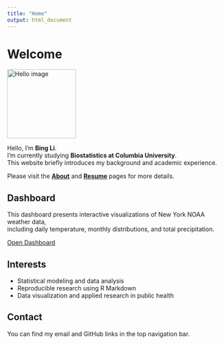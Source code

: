 ```yaml
---
title: "Home"
output: html_document
---
```


# Welcome

<img src="images/hello.jpg" alt="Hello image"
     style="width:160px; display:block; margin-left:0; margin-right:auto;">

Hello, I’m **Bing Li**.  
I’m currently studying **Biostatistics at Columbia University**.  
This website briefly introduces my background and academic experience.

     
Please visit the **[About](about.html)** and **[Resume](resume.html)** pages for more details.

## Dashboard

This dashboard presents interactive visualizations of New York NOAA weather data,  
including daily temperature, monthly distributions, and total precipitation.

<a class="btn btn-primary" href="Dashboard.html" role="button">Open Dashboard</a>

## Interests
- Statistical modeling and data analysis  
- Reproducible research using R Markdown  
- Data visualization and applied research in public health  

## Contact
You can find my email and GitHub links in the top navigation bar.